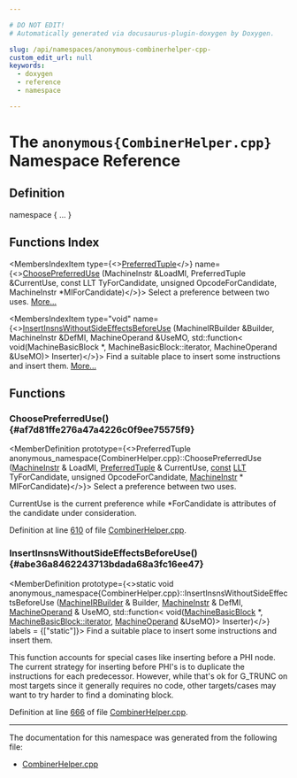 ```yaml
---

# DO NOT EDIT!
# Automatically generated via docusaurus-plugin-doxygen by Doxygen.

slug: /api/namespaces/anonymous-combinerhelper-cpp-
custom_edit_url: null
keywords:
  - doxygen
  - reference
  - namespace

---
```





# The `anonymous{CombinerHelper.cpp}` Namespace Reference

<DoxygenPage pluginConfig={pluginConfig}>



## Definition

<CodeBlock>namespace &#123; ... &#125;</CodeBlock>

## Functions Index

<MembersIndex>

<MembersIndexItem
  type={<><a href="/docs/api/structs/llvm/preferredtuple">PreferredTuple</a></>}
  name={<><a href="#af7d81ffe276a47a4226c0f9ee75575f9">ChoosePreferredUse</a> (MachineInstr &amp;LoadMI, PreferredTuple &amp;CurrentUse, const LLT TyForCandidate, unsigned OpcodeForCandidate, MachineInstr &#42;MIForCandidate)</>}>
Select a preference between two uses. <a href="#af7d81ffe276a47a4226c0f9ee75575f9">More...</a>
</MembersIndexItem>

<MembersIndexItem
  type="void"
  name={<><a href="#abe36a8462243713bdada68a3fc16ee47">InsertInsnsWithoutSideEffectsBeforeUse</a> (MachineIRBuilder &amp;Builder, MachineInstr &amp;DefMI, MachineOperand &amp;UseMO, std::function&lt; void(MachineBasicBlock &#42;, MachineBasicBlock::iterator, MachineOperand &amp;UseMO)&gt; Inserter)</>}>
Find a suitable place to insert some instructions and insert them. <a href="#abe36a8462243713bdada68a3fc16ee47">More...</a>
</MembersIndexItem>

</MembersIndex>


<SectionDefinition>

## Functions

### ChoosePreferredUse() {#af7d81ffe276a47a4226c0f9ee75575f9}

<MemberDefinition
  prototype={<>PreferredTuple anonymous&#95;namespace&#123;CombinerHelper.cpp&#125;::ChoosePreferredUse (<a href="/docs/api/classes/llvm/machineinstr">MachineInstr</a> &amp; LoadMI, <a href="/docs/api/structs/llvm/preferredtuple">PreferredTuple</a> &amp; CurrentUse, <a href="/docs/api/files/lib/lib/target/lib/target/aarch64/aarch64promoteconstant-cpp/#a90f8350fecae261c25be85d38b451bff">const</a> <a href="/docs/api/classes/llvm/llt">LLT</a> TyForCandidate, unsigned OpcodeForCandidate, <a href="/docs/api/classes/llvm/machineinstr">MachineInstr</a> &#42; MIForCandidate)</>}>
Select a preference between two uses.

CurrentUse is the current preference while &#42;ForCandidate is attributes of the candidate under consideration.

Definition at line <a href="/docs/api/files/lib/lib/codegen/lib/codegen/globalisel/combinerhelper-cpp/#l00610">610</a> of file <a href="/docs/api/files/lib/lib/codegen/lib/codegen/globalisel/combinerhelper-cpp">CombinerHelper.cpp</a>.
</MemberDefinition>

### InsertInsnsWithoutSideEffectsBeforeUse() {#abe36a8462243713bdada68a3fc16ee47}

<MemberDefinition
  prototype={<>static void anonymous&#95;namespace&#123;CombinerHelper.cpp&#125;::InsertInsnsWithoutSideEffectsBeforeUse (<a href="/docs/api/classes/llvm/machineirbuilder">MachineIRBuilder</a> &amp; Builder, <a href="/docs/api/classes/llvm/machineinstr">MachineInstr</a> &amp; DefMI, <a href="/docs/api/classes/llvm/machineoperand">MachineOperand</a> &amp; UseMO, std::function&lt; void(<a href="/docs/api/classes/llvm/machinebasicblock">MachineBasicBlock</a> &#42;, <a href="/docs/api/classes/llvm/machinebasicblock/#ae34c996b58df9b9ce6695a0c8b70c533">MachineBasicBlock::iterator</a>, <a href="/docs/api/classes/llvm/machineoperand">MachineOperand</a> &amp;UseMO)&gt; Inserter)</>}
  labels = {["static"]}>
Find a suitable place to insert some instructions and insert them.

This function accounts for special cases like inserting before a PHI node. The current strategy for inserting before PHI&#39;s is to duplicate the instructions for each predecessor. However, while that&#39;s ok for G&#95;TRUNC on most targets since it generally requires no code, other targets/cases may want to try harder to find a dominating block.

Definition at line <a href="/docs/api/files/lib/lib/codegen/lib/codegen/globalisel/combinerhelper-cpp/#l00666">666</a> of file <a href="/docs/api/files/lib/lib/codegen/lib/codegen/globalisel/combinerhelper-cpp">CombinerHelper.cpp</a>.
</MemberDefinition>

</SectionDefinition>

<hr/>

The documentation for this namespace was generated from the following file:

<ul>
<li><a href="/docs/api/files/lib/lib/codegen/lib/codegen/globalisel/combinerhelper-cpp">CombinerHelper.cpp</a></li>
</ul>

</DoxygenPage>
